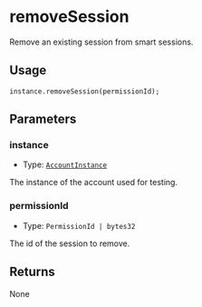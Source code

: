 # removeSession

Remove an existing session from smart sessions.

## Usage

```solidity copy
instance.removeSession(permissionId);
```

## Parameters

### instance

- Type: [`AccountInstance`](/modulekit/glossary/types.mdx#accountinstance)

The instance of the account used for testing.

### permissionId

- Type: `PermissionId | bytes32`

The id of the session to remove.

## Returns

None
